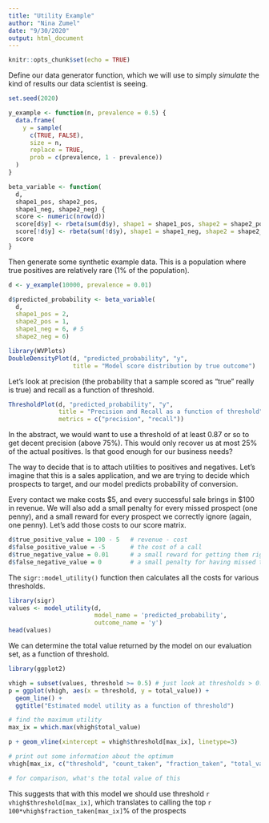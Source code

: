 ```yaml
---
title: "Utility Example"
author: "Nina Zumel"
date: "9/30/2020"
output: html_document
---
```


```r
knitr::opts_chunk$set(echo = TRUE)
```

Define our data generator function, which we will use to simply *simulate* the kind of results our data scientist is seeing.

```r
set.seed(2020)

y_example <- function(n, prevalence = 0.5) {
  data.frame(
    y = sample(
      c(TRUE, FALSE), 
      size = n, 
      replace = TRUE,
      prob = c(prevalence, 1 - prevalence))
  )
}

beta_variable <- function(
  d, 
  shape1_pos, shape2_pos, 
  shape1_neg, shape2_neg) {
  score <- numeric(nrow(d))
  score[d$y] <- rbeta(sum(d$y), shape1 = shape1_pos, shape2 = shape2_pos)
  score[!d$y] <- rbeta(sum(!d$y), shape1 = shape1_neg, shape2 = shape2_neg)
  score
}
```

Then generate some synthetic example data. This is a population where true positives are relatively rare (1% of the population).

```r
d <- y_example(10000, prevalence = 0.01)

d$predicted_probability <- beta_variable(
  d,
  shape1_pos = 2, 
  shape2_pos = 1,
  shape1_neg = 6, # 5
  shape2_neg = 6)

library(WVPlots)
DoubleDensityPlot(d, "predicted_probability", "y",
                  title = "Model score distribution by true outcome")

```

Let's look at precision (the probability that a sample scored as "true" really is true) and recall as a function of threshold.

```r
ThresholdPlot(d, "predicted_probability", "y",
              title = "Precision and Recall as a function of threshold",
              metrics = c("precision", "recall"))
```

In the abstract, we would want to use a threshold of at least 0.87 or so to get decent precision (above 75%). This would only recover us at most 25% of the actual positives. Is that good enough for our business needs?

The way to decide that is to attach utilities to positives and negatives. Let's imagine that this is a sales application, and we are trying to decide which prospects to target, and our model predicts probability of conversion.

Every contact we make costs \$5, and every successful sale brings in \$100 in revenue. We will also add a small penalty for every missed prospect (one penny), and a small reward for every prospect we correctly ignore (again, one penny). Let's add those costs to our score matrix.

```r
d$true_positive_value = 100 - 5   # revenue - cost
d$false_positive_value = -5       # the cost of a call
d$true_negative_value = 0.01      # a small reward for getting them right
d$false_negative_value = 0        # a small penalty for having missed them
```

The `sigr::model_utility()` function then calculates all the costs for various thresholds.

```r
library(sigr)
values <- model_utility(d, 
                        model_name = 'predicted_probability', 
                        outcome_name = 'y')
head(values)
```

We can determine the total value returned by the model on our evaluation set, as a function of threshold.

```r
library(ggplot2)

vhigh = subset(values, threshold >= 0.5) # just look at thresholds > 0.5
p = ggplot(vhigh, aes(x = threshold, y = total_value)) + 
  geom_line() + 
  ggtitle("Estimated model utility as a function of threshold")

# find the maximum utility
max_ix = which.max(vhigh$total_value)

p + geom_vline(xintercept = vhigh$threshold[max_ix], linetype=3)

# print out some information about the optimum
vhigh[max_ix, c("threshold", "count_taken", "fraction_taken", "total_value")]

# for comparison, what's the total value of this

```

This suggests that with this model we should use threshold `r vhigh$threshold[max_ix]`, which translates to calling the top `r 100*vhigh$fraction_taken[max_ix]`% of the prospects

